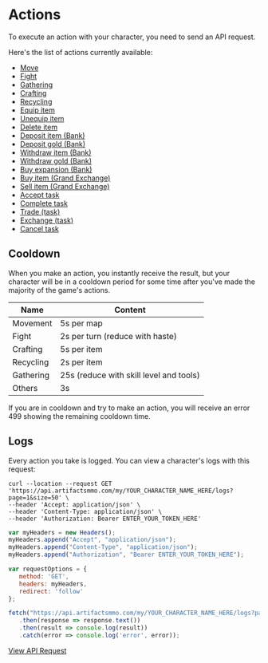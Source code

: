 # Actions

To execute an action with your character, you need to send an API request.
 
Here's the list of actions currently available:
 
*   [Move](https://api.artifactsmmo.com/docs/#/operations/action_move_my__name__action_move_post)
*   [Fight](https://api.artifactsmmo.com/docs/#/operations/action_fight_my__name__action_fight_post)
*   [Gathering](https://api.artifactsmmo.com/docs/#/operations/action_gathering_my__name__action_gathering_post)
*   [Crafting](https://api.artifactsmmo.com/docs/#/operations/action_crafting_my__name__action_crafting_post)
*   [Recycling](https://api.artifactsmmo.com/docs/#/operations/action_recycling_my__name__action_recycling_post)
*   [Equip item](https://api.artifactsmmo.com/docs/#/operations/action_equip_item_my__name__action_equip__post)
*   [Unequip item](https://api.artifactsmmo.com/docs/#/operations/action_unequip_item_my__name__action_unequip__post)
*   [Delete item](https://api.artifactsmmo.com/docs/#/operations/action_delete_item_my__name__action_delete_post)
*   [Deposit item (Bank)](https://api.artifactsmmo.com/docs/#/operations/action_deposit_bank_my__name__action_bank_deposit_post)
*   [Deposit gold (Bank)](https://api.artifactsmmo.com/docs/#/operations/action_deposit_bank_gold_my__name__action_bank_deposit_gold_post)
*   [Withdraw item (Bank)](https://api.artifactsmmo.com/docs/#/operations/action_withdraw_bank_my__name__action_bank_withdraw_post)
*   [Withdraw gold (Bank)](https://api.artifactsmmo.com/docs/#/operations/action_withdraw_bank_gold_my__name__action_bank_withdraw_gold_post)
*   [Buy expansion (Bank)](https://api.artifactsmmo.com/docs/#/operations/action_buy_bank_expansion_my__name__action_bank_buy_expansion_post)
*   [Buy item (Grand Exchange)](https://api.artifactsmmo.com/docs/#/operations/action_ge_buy_item_my__name__action_ge_buy_post)
*   [Sell item (Grand Exchange)](https://api.artifactsmmo.com/docs/#/operations/action_ge_sell_item_my__name__action_ge_sell_post)
*   [Accept task](https://api.artifactsmmo.com/docs/#/operations/action_accept_new_task_my__name__action_task_new_post)
*   [Complete task](https://api.artifactsmmo.com/docs/#/operations/action_complete_task_my__name__action_task_complete_post)
*   [Trade (task)](https://api.artifactsmmo.com/docs/#/operations/action_task_trade_my__name__action_task_trade_post)
*   [Exchange (task)](https://api.artifactsmmo.com/docs/#/operations/action_task_exchange_my__name__action_task_exchange_post)
*   [Cancel task](https://api.artifactsmmo.com/docs/#/operations/action_task_cancel_my__name__action_task_cancel_post)


## Cooldown

When you make an action, you instantly receive the result, but your character will be in a cooldown period for some time after you've made the majority of the game's actions.

| Name               | Content                              |
| ----------------   | ---------------------------------- |
| Movement        |5s per map |
| Fight             |2s per turn (reduce with haste)|
| Crafting  |5s per item|
| Recycling |2s per item|
| Gathering   |25s (reduce with skill level and tools)|
| Others   |3s|


If you are in cooldown and try to make an action, you will receive an error 499 showing the remaining cooldown time.


## Logs

Every action you take is logged. You can view a character's logs with this request:

```http filename="cURL" copy
curl --location --request GET 'https://api.artifactsmmo.com/my/YOUR_CHARACTER_NAME_HERE/logs?page=1&size=50' \
--header 'Accept: application/json' \
--header 'Content-Type: application/json' \
--header 'Authorization: Bearer ENTER_YOUR_TOKEN_HERE'
```
```js filename="Javascript" copy
var myHeaders = new Headers();
myHeaders.append("Accept", "application/json");
myHeaders.append("Content-Type", "application/json");
myHeaders.append("Authorization", "Bearer ENTER_YOUR_TOKEN_HERE");

var requestOptions = {
   method: 'GET',
   headers: myHeaders,
   redirect: 'follow'
};

fetch("https://api.artifactsmmo.com/my/YOUR_CHARACTER_NAME_HERE/logs?page=1&size=50", requestOptions)
   .then(response => response.text())
   .then(result => console.log(result))
   .catch(error => console.log('error', error));
```
 
[View API Request](https://api.artifactsmmo.com/docs/#/operations/get_character_logs_my__name__logs_get)
